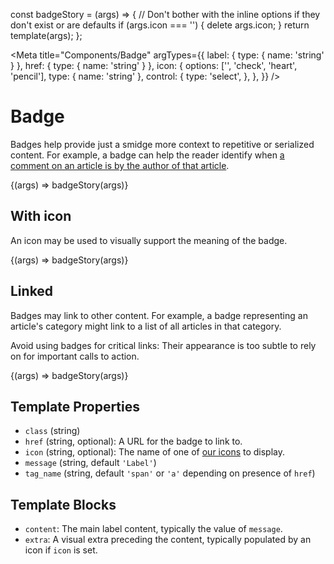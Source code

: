 const badgeStory = (args) => {
  // Don't bother with the inline options if they don't exist or are defaults
  if (args.icon === '') {
    delete args.icon;
  }
  return template(args);
};

<Meta
  title="Components/Badge"
  argTypes={{
    label: { type: { name: 'string' } },
    href: { type: { name: 'string' } },
    icon: {
      options: ['', 'check', 'heart', 'pencil'],
      type: { name: 'string' },
      control: {
        type: 'select',
      },
    },
  }}
/>

# Badge

Badges help provide just a smidge more context to repetitive or serialized content. For example, a badge can help the reader identify when [a comment on an article is by the author of that article](/docs/components-comment--role-author#role-badges).

<Canvas>
  <Story name="Basic" args={{ label: 'Hello' }}>
    {(args) => badgeStory(args)}
  </Story>
</Canvas>

## With icon

An icon may be used to visually support the meaning of the badge.

<Canvas>
  <Story name="With icon" args={{ icon: 'check', label: 'Verified' }}>
    {(args) => badgeStory(args)}
  </Story>
</Canvas>

## Linked

Badges may link to other content. For example, a badge representing an article's category might link to a list of all articles in that category.

Avoid using badges for critical links: Their appearance is too subtle to rely on for important calls to action.

<Canvas>
  <Story
    name="Linked"
    args={{ icon: 'paperclip', label: 'Attachment', href: '#' }}
  >
    {(args) => badgeStory(args)}
  </Story>
</Canvas>

## Template Properties

- `class` (string)
- `href` (string, optional): A URL for the badge to link to.
- `icon` (string, optional): The name of one of [our icons](/docs/design-icons--page) to display.
- `message` (string, default `'Label'`)
- `tag_name` (string, default `'span'` or `'a'` depending on presence of `href`)

## Template Blocks

- `content`: The main label content, typically the value of `message`.
- `extra`: A visual extra preceding the content, typically populated by an icon if `icon` is set.
